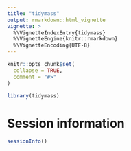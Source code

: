 ```yaml
---
title: "tidymass"
output: rmarkdown::html_vignette
vignette: >
  %\VignetteIndexEntry{tidymass}
  %\VignetteEngine{knitr::rmarkdown}
  %\VignetteEncoding{UTF-8}
---
```


```r
knitr::opts_chunk$set(
  collapse = TRUE,
  comment = "#>"
)
```

```r
library(tidymass)
```


# **Session information**

```r
sessionInfo()
```